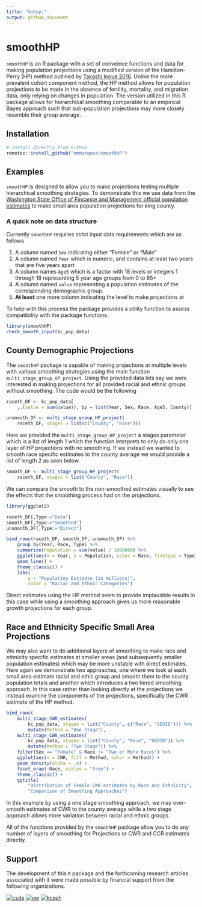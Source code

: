 ```yaml
---
title: "&nbsp;"
output: github_document
---
```


# smoothHP

`smoothHP` is an R package with a set of conveince functions and data for making population projections using a modified version of the Hamilton-Perry (HP) method outlined by [Takashi Inoue 2016](https://link.springer.com/chapter/10.1007/978-3-319-43329-5_22). Unlike the more prevalent cohort component method, the HP method allows for population projections to be made in the absence of fertility, mortality, and migration data, only relying on changes in population. The version utilized in this R package allows for hierarchical smoothing comparable to an empirical Bayes approach such that sub-population projections may more closely resemble their group average.

## Installation

```r
# Install directly from GitHub 
remotes::install_github("nmmarquez/smoothHP")
```

## Examples

`smoothHP` is designed to allow you to make projections testing multiple hierarchical smoothing strategies. To demonstrate this we use data from the [Washington State Office of Fincance and Management official population estimates](https://www.ofm.wa.gov/washington-data-research/population-demographics/population-estimates/april-1-official-population-estimates) to make small area population projections for king county. 

### A quick note on data structure

Currently `smoothHP` requires strict input data requirements which are as follows

1. A column named `Sex` indicating either "Female" or "Male"
2. A column named `Year` which is numeric, and contains at least two years that are five years apart
3. A column names `Age5` which is a factor with 18 levels or integers 1 through 18 representing 5 year age groups from 0 to 85+
4. A column named `value` representing a population estimates of the corresponding demographic group.
5. **At least** one more column indicating the level to make projections at

To help with this process the package provides a utility function to assess compatibility with the package functions.

```r
library(smoothHP)
check_smooth_input(kc_pop_data)
```

## County Demographic Projections

The `smoothHP` package is capable of making projections at multiple levels with various smoothing strategies using the main function `multi_stage_group_HP_project`. Using the provided data lets say we were interested in making projections for all provided racial and ethnic groups without smoothing. The code would be the following


```r
raceth_DF <- kc_pop_data[
    ,.(value = sum(value)), by = list(Year, Sex, Race, Age5, County)]

unsmooth_DF <- multi_stage_group_HP_project(
    raceth_DF, stages = list(c("County", "Race")))
```

Here we provided the `multi_stage_group_HP_project` a stages parameter which is a list of length 1 which the function interprets to only do only one layer of HP projections with no smoothing. If we instead we wanted to smooth race specific estimates to the county average we would provide a list of length 2 as seen below.

```r
smooth_DF <- multi_stage_group_HP_project(
    raceth_DF, stages = list("County", "Race"))
```


We can compare the smooth to the non-smoothed estimates visually to see the effects that the smoothing process had on the projections.

```r
library(ggplot2)

raceth_DF[,Type:="Data"]
smooth_DF[,Type:="Smoothed"]
unsmooth_DF[,Type:="Direct"]

bind_rows(raceth_DF, smooth_DF, unsmooth_DF) %>%
    group_by(Year, Race, Type) %>%
    summarize(Population = sum(value) / 1000000) %>%
    ggplot(aes(x = Year, y = Population, color = Race, linetype = Type)) +
    geom_line() +
    theme_classic() +
    labs(
        y = "Population Estimate (in millions)",
        color = "Racial and Ethnic Categories")
```

Direct estimates using the HP method seem to provide implausible results in this case while using a smoothing approach gives us more reasonable growth projections for each group.

## Race and Ethnicity Specific Small Area Projections

We may also want to do additional layers of smoothing to make race and ethnicity specific estimates at smaller areas (and subsequently smaller population estimates) which may be more unstable with direct estimates. Here again we demonstrate two approaches, one where we look at each small area estimate racial and ethic group and smooth them to the county population totals and another which introduces a two tiered smoothing approach. In this case rather than looking directly at the projections we instead examine the components of the projections, specifically the CWR estimate of the HP method.

```r
bind_rows(
    multi_stage_CWR_estimates(
        kc_pop_data, stages = list("County", c("Race", "GEOID"))) %>%
        mutate(Method = "One Stage"),
    multi_stage_CWR_estimates(
        kc_pop_data, stages = list("County", "Race", "GEOID")) %>%
        mutate(Method = "Two Stage")) %>%
    filter(Sex == "Female" & Race != "Two or More Races") %>%
    ggplot(aes(x = CWR, fill = Method, color = Method)) +
    geom_density(alpha = .4) +
    facet_wrap(~Race, scales = "free") +
    theme_classic() +
    ggtitle(
        "Distribution of Female CWR estimates by Race and Ethnicity",
        "Comparison of Smoothing Approaches")
```
In this example by using a one stage smoothing approach, we may over-smooth estimates of CWR to the county average while a two stage approach allows more variation between racial and ethnic groups.

All of the functions provided by the `smoothHP` package allow you to do any number of layers of smoothing for Projections or CWR and CCR estimates directly.

## Support

The development of this `R` package and the forthcoming  research articles associated with it were made possible by financial support from the following organizations.

[![csde](https://csde.washington.edu/wp-content/uploads/2016/10/LOGO600-V2-Transparent-500px.png)](https://csde.washington.edu/)
[![uw](https://s3-us-west-2.amazonaws.com/uw-s3-cdn/wp-content/uploads/sites/98/2014/09/07214451/W-Logo_Purple_Hex.png)](http://www.washington.edu/)
[![kcsph](https://sanjuanislander.com/images/logos/King-cty-Seattle-ph.jpg)](https://www.kingcounty.gov/depts/health.aspx)
